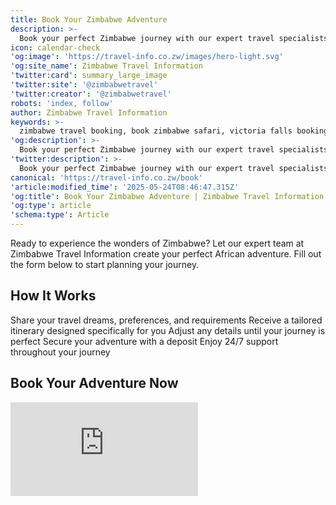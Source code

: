```yaml
---
title: Book Your Zimbabwe Adventure
description: >-
  Book your perfect Zimbabwe journey with our expert travel specialists. From customized itineraries to full-service bookings, we handle every detail of your African adventure.
icon: calendar-check
'og:image': 'https://travel-info.co.zw/images/hero-light.svg'
'og:site_name': Zimbabwe Travel Information
'twitter:card': summary_large_image
'twitter:site': '@zimbabwetravel'
'twitter:creator': '@zimbabwetravel'
robots: 'index, follow'
author: Zimbabwe Travel Information
keywords: >-
  zimbabwe travel booking, book zimbabwe safari, victoria falls booking, zimbabwe accommodation, customized zimbabwe itinerary, zimbabwe tour packages, book zimbabwe adventure
'og:description': >-
  Book your perfect Zimbabwe journey with our expert travel specialists. From customized itineraries to full-service bookings, we handle every detail of your African adventure.
'twitter:description': >-
  Book your perfect Zimbabwe journey with our expert travel specialists. From customized itineraries to full-service bookings, we handle every detail of your African adventure.
canonical: 'https://travel-info.co.zw/book'
'article:modified_time': '2025-05-24T08:46:47.315Z'
'og:title': Book Your Zimbabwe Adventure | Zimbabwe Travel Information
'og:type': article
'schema:type': Article
---
```



Ready to experience the wonders of Zimbabwe? Let our expert team at Zimbabwe Travel Information create your perfect African adventure. Fill out the form below to start planning your journey.

## How It Works

<Steps>
  <Step title="Initial Consultation">
    Share your travel dreams, preferences, and requirements
  </Step>
  <Step title="Custom Proposal">
    Receive a tailored itinerary designed specifically for you
  </Step>
  <Step title="Refinement">
    Adjust any details until your journey is perfect
  </Step>
  <Step title="Confirmation">
    Secure your adventure with a deposit
  </Step>
  <Step title="Travel with Confidence">
    Enjoy 24/7 support throughout your journey
  </Step>
</Steps>

## Book Your Adventure Now

<Card>
  <div style={{minWidth: "100%", maxWidth: "100%", border: "none"}}>
    <iframe
      id="JotFormIFrame-251418593486063"
      title="Booking Request Form"
      onload="window.parent.scrollTo(0,0)"
      allowtransparency="true"
      allow="geolocation; microphone; camera; fullscreen; payment"
      src="https://form.jotform.com/251418593486063"
      frameborder="0"
      style={{minWidth: "100%", maxWidth: "100%", height: "100%", minHeight: "1800px", border: "none"}}
      scrolling="no"
    />
  </div>
</Card>

<script src='https://cdn.jotfor.ms/s/umd/latest/for-form-embed-handler.js'></script>
<script>{`window.jotformEmbedHandler("iframe[id='JotFormIFrame-251418593486063']", "https://form.jotform.com/")`}</script>

## Our Booking Services

### Complete Travel Solutions

<Tabs>
  <Tab title="Custom Itineraries">
    Our Zimbabwe specialists design your perfect journey based on your interests, timeframe, and budget. From wildlife safaris to cultural immersion, we craft experiences that showcase the real Zimbabwe.
    
    **Pricing:**
    - Up to 7 Days: $75
    - Up to 14 Days: $125
    - 15+ Days: $150
  </Tab>
  
  <Tab title="Accommodation">
    We partner with Zimbabwe's finest lodges, camps, and hotels to offer exceptional stays across the country. Our relationships mean special rates and exclusive perks for our travelers.
  </Tab>
  
  <Tab title="Activities">
    From thrilling Victoria Falls adventures to serene safari experiences, we handle all activity bookings so you can focus on enjoying Zimbabwe.
  </Tab>
  
  <Tab title="Transportation">
    Navigate Zimbabwe with ease. We coordinate airport transfers, domestic flights, private vehicles, and unique transport options.
  </Tab>
</Tabs>

### Service Options

<CardGroup cols={2}>
  <Card title="Self-Planned Travel Review" icon="magnifying-glass" color="#4CAF50">
    **$25**
    
    Have our experts review your itinerary to ensure it's realistic and maximizes your Zimbabwe experience.
  </Card>
  
  <Card title="Full Service Booking" icon="concierge-bell" color="#9C27B0">
    **$50 + 5% of bookings**
    
    Let us handle all logistics - accommodations, activities, transportation, and special requests.
  </Card>
</CardGroup>

## Why Book With Zimbabwe Travel Information?

<CardGroup cols={3}>
  <Card title="Local Expertise" icon="map-location-dot">
    Our team includes Zimbabweans who know their country intimately
  </Card>
  <Card title="Authentic Experiences" icon="face-smile">
    We focus on genuine connections with places and people
  </Card>
  <Card title="Responsible Travel" icon="leaf">
    We prioritize partners committed to sustainability
  </Card>
  <Card title="24/7 Support" icon="headset">
    Assistance available throughout your journey
  </Card>
  <Card title="Value" icon="sack-dollar">
    Competitive rates through established relationships
  </Card>
  <Card title="Personalization" icon="wand-magic-sparkles">
    Every journey tailored to your interests
  </Card>
</CardGroup>

## Simple Booking Process

<Steps>
  <Step title="Submit Form">
    Complete the booking form above with your travel details
  </Step>
  <Step title="Consultation">
    Speak with our travel specialist about your Zimbabwe experience
  </Step>
  <Step title="Review Proposal">
    Receive your custom itinerary and pricing
  </Step>
  <Step title="Confirm Booking">
    Secure your adventure with a deposit
  </Step>
  <Step title="Travel Preparation">
    Get exclusive pre-departure information
  </Step>
  <Step title="Enjoy Zimbabwe">
    Experience Zimbabwe with our ongoing support
  </Step>
</Steps>

## Popular Zimbabwe Experiences

<AccordionGroup>
  <Accordion icon="paw" title="Wildlife Safaris">
    Guided game drives, walking safaris, and night drives in Zimbabwe's premier national parks including Hwange, Mana Pools, and Gonarezhou.
  </Accordion>

  <Accordion icon="water" title="Victoria Falls Adventures">
    White water rafting, bungee jumping, helicopter flights, sunset cruises, and the Devil's Pool experience.
  </Accordion>

  <Accordion icon="users" title="Cultural Experiences">
    Traditional village visits, craft workshops, community tourism initiatives, and heritage site tours.
  </Accordion>

  <Accordion icon="mountain" title="Adventure Activities">
    Eastern Highlands hiking, Zambezi canoe safaris, Lake Kariba tiger fishing, and Matobo Hills exploration.
  </Accordion>
</AccordionGroup>

## Virtual Consultations Available

<Card title="Speak with a Zimbabwe Expert" icon="video" color="#FF9800">
  Connect directly with our travel specialists via video call for personalized advice and recommendations.
  
  - **30-Minute Session**: $40
  - **60-Minute Session**: $75
  
  Perfect for detailed planning discussions and destination insights.
</Card>

---

<Info>
**Need assistance with the booking form?** If you experience any difficulties with the booking form above, please contact us at [bookings@travel-info.co.zw](mailto:bookings@travel-info.co.zw) and we'll be happy to help.
</Info>





<Trustpilot />
